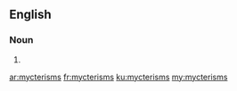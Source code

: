 ==English==

===Noun===
{{head|en|plural}}

# {{plural of|mycterism|lang=en}}

[[ar:mycterisms]]
[[fr:mycterisms]]
[[ku:mycterisms]]
[[my:mycterisms]]
